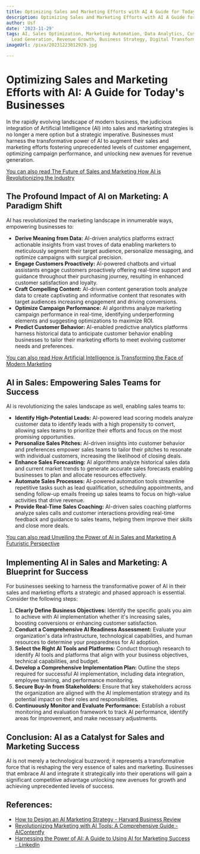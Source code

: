 ```yaml
---
title: Optimizing Sales and Marketing Efforts with AI A Guide for Today's Businesses
description: Optimizing Sales and Marketing Efforts with AI A Guide for Today's Businesses
author: Usf
date: '2023-11-29'
tags: AI, Sales Optimization, Marketing Automation, Data Analytics, Customer Engagement,
  Lead Generation, Revenue Growth, Business Strategy, Digital Transformation
imageUrl: /pixa/20231223012929.jpg

---
```

# Optimizing Sales and Marketing Efforts with AI: A Guide for Today's Businesses

In the rapidly evolving  landscape of modern business,  the judicious  integration of Artificial Intelligence (AI) into sales and marketing  strategies is no longer a mere option  but a strategic imperative. Businesses must harness the transformative power of AI to augment their sales  and marketing  efforts fostering unprecedented levels of  customer engagement, optimizing campaign performance, and unlocking new avenues for revenue generation.

[You can also read  The  Future of Sales and Marketing How AI  is  Revolutionizing the Industry](The%20Future%20of%20Sales%20and%20Marketing%20How%20AI%20is%20Revolutionizing%20the%20Industry)


## The Profound Impact of AI on Marketing: A Paradigm Shift

AI  has revolutionized the  marketing landscape  in  innumerable ways, empowering businesses to:

* **Derive Meaning from Data:** AI-driven analytics platforms extract actionable insights from vast troves of data enabling marketers to meticulously segment their target audience, personalize  messaging, and  optimize campaigns with surgical precision.
* **Engage Customers Proactively:** AI-powered chatbots and virtual assistants engage customers proactively offering real-time support and guidance throughout their  purchasing journey, resulting  in enhanced customer satisfaction and  loyalty.
* **Craft Compelling Content:** AI-driven content generation tools analyze data to create captivating and  informative content that resonates with target audiences increasing engagement and driving  conversions.
* **Optimize Campaign Performance:** AI algorithms analyze marketing campaign performance in real-time, identifying underperforming elements and suggesting optimizations to  maximize ROI.
* **Predict Customer Behavior:** AI-enabled predictive analytics  platforms harness historical data to anticipate customer behavior enabling businesses to tailor their  marketing efforts to meet evolving customer needs and preferences.

[You can also read How Artificial Intelligence is Transforming the Face  of Modern Marketing](How%20Artificial%20Intelligence%20is%20Transforming%20the%20Face%20of%20Modern%20Marketing)


## AI in  Sales: Empowering Sales Teams for Success

AI  is revolutionizing the sales landscape as well, enabling sales teams to:

* **Identify High-Potential Leads:** AI-powered lead scoring models analyze customer data to identify leads with a high propensity to  convert, allowing sales teams to prioritize  their efforts and focus on the most promising opportunities.
* **Personalize Sales Pitches:** AI-driven insights into customer behavior and preferences empower sales teams to tailor  their  pitches  to resonate with individual customers, increasing the  likelihood of closing deals.
* **Enhance Sales Forecasting:**  AI algorithms analyze historical sales data and current market trends  to  generate accurate sales  forecasts enabling businesses to plan and allocate  resources effectively.
* **Automate Sales Processes:** AI-powered automation tools streamline repetitive tasks such as lead qualification, scheduling appointments, and sending follow-up emails  freeing up sales teams to focus on high-value activities that  drive  revenue.
* **Provide Real-Time Sales Coaching:**  AI-driven sales coaching platforms analyze sales calls and customer  interactions providing real-time feedback and  guidance to sales  teams, helping them improve their skills and close more  deals.

[You can also read Unveiling the Power of AI in Sales  and Marketing A  Futuristic Perspective](Unveiling%20the%20Power%20of%20AI%20in%20Sales%20and%20Marketing%20A%20Futuristic%20Perspective)


## Implementing AI in Sales and Marketing: A Blueprint for Success

For businesses  seeking  to harness the transformative power of AI in their sales and marketing efforts a strategic and phased approach is essential. Consider the following steps:

1.  **Clearly Define Business  Objectives:** Identify the specific goals you aim to  achieve with AI implementation whether  it's increasing sales, boosting conversions or enhancing customer satisfaction.
2. **Conduct a Comprehensive AI Readiness Assessment:** Evaluate your organization's data infrastructure, technological capabilities, and human resources to determine your preparedness for AI adoption.
3. **Select the Right AI Tools and Platforms:** Conduct thorough research to identify AI tools and platforms that align  with your business objectives, technical capabilities, and budget.
4. **Develop a Comprehensive Implementation Plan:** Outline the steps required for successful AI implementation, including data integration, employee training, and performance monitoring.
5. **Secure Buy-In from Stakeholders:** Ensure that  key stakeholders across the organization are aligned with the AI implementation strategy and its potential impact on their roles and responsibilities.
6.  **Continuously Monitor and Evaluate Performance:** Establish a robust monitoring and  evaluation framework to track AI performance, identify  areas for improvement, and make  necessary adjustments.

## Conclusion: AI as a Catalyst for Sales and Marketing Success

AI is not merely a technological buzzword; it represents a  transformative force that is reshaping  the very essence of  sales and marketing. Businesses that embrace AI and integrate it strategically into their operations will gain  a significant competitive advantage unlocking new avenues  for growth and achieving unprecedented levels of success.

## References:
- [How to Design an AI Marketing Strategy - Harvard Business Review](https://hbr.org/2021/07/how-to-design-an-ai-marketing-strategy)
- [Revolutionizing Marketing with AI Tools: A Comprehensive Guide - AIContentfy](https://aicontentfy.com/en/blog/revolutionizing-marketing-with-ai-tools-comprehensive-guide)
- [Harnessing the Power of AI: A Guide to Using AI for Marketing Success - LinkedIn](https://www.linkedin.com/pulse/harnessing-power-ai-guide-using-marketing-success-nancy-githumbi)
